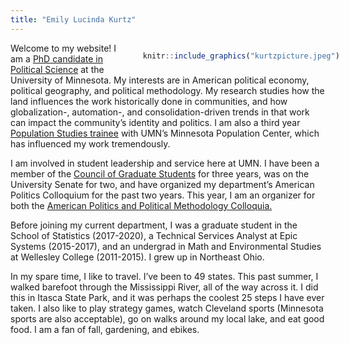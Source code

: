```yaml
---
title: "Emily Lucinda Kurtz"
---
```





<div style= "float:right;position: relative; left: 30px; top: 0px;">
```r

knitr::include_graphics("kurtzpicture.jpeg") 

```
</div>



<div class=text-justify>

Welcome to my website! I am a [PhD candidate in Political Science](https://cla.umn.edu/about/directory/profile/kurtz217) at the University of Minnesota. My interests are in American political economy, political geography, and political methodology. My research studies how the land influences the work historically done in communities, and how globalization-, automation-, and consolidation-driven trends in that work can impact the community's identity and politics. I am also a third year [Population Studies trainee](https://pop.umn.edu/people/emily-kurtz) with UMN's Minnesota Population Center, which has influenced my work tremendously.

I am involved in student leadership and service here at UMN. I have been a member of the [Council of Graduate Students](https://www.cogsmn.org/judiciary-committee) for three years, was on the University Senate for two, and have organized my department's American Politics Colloquium for the past two years. This year, I am an organizer for both the [American Politics and Political Methodology Colloquia.](https://sites.google.com/umn.edu/mpmc/home?authuser=0)

Before joining my current department, I was a graduate student in the School of Statistics (2017-2020), a Technical Services Analyst at Epic Systems (2015-2017), and an undergrad in Math and Environmental Studies at Wellesley College (2011-2015). I grew up in Northeast Ohio.

In my spare time, I like to travel. I've been to 49 states. This past summer, I walked barefoot through the Mississippi River, all of the way across it. I did this in Itasca State Park, and it was perhaps the coolest 25 steps I have ever taken. I also like to play strategy games, watch Cleveland sports (Minnesota sports are also acceptable), go on walks around my local lake, and eat good food. I am a fan of fall, gardening, and ebikes.
